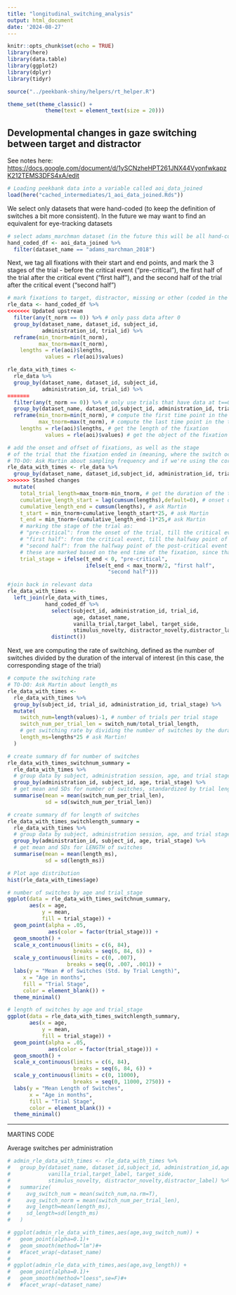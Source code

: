 ```yaml
---
title: "longitudinal_switching_analysis"
output: html_document
date: '2024-08-27'
---
```


```r
knitr::opts_chunk$set(echo = TRUE)
library(here)
library(data.table)
library(ggplot2)
library(dplyr)
library(tidyr)

source("../peekbank-shiny/helpers/rt_helper.R")

theme_set(theme_classic() + 
            theme(text = element_text(size = 20))) 

```

## Developmental changes in gaze switching between target and distractor

See notes here:
<https://docs.google.com/document/d/1ySCNzheHPT261JNX44VyonfwkapzK212TEMS3DFS4xA/edit>

```r
# Loading peekbank data into a variable called aoi_data_joined
load(here("cached_intermediates/1_aoi_data_joined.Rds"))
```
We select only datasets that were hand-coded (to keep the definition of switches a bit more consistent).
In the future we may want to find an equivalent for eye-tracking datasets
```r

# select adams_marchman dataset (in the future this will be all hand-coded datasets)
hand_coded_df <- aoi_data_joined %>%
  filter(dataset_name == "adams_marchman_2018")
```

Next, we tag all fixations with their start and end points, and
mark the 3 stages of the trial - before the critical event ("pre-critical"),
the first half of the trial after the critical event ("first half"),
and the second half of the trial after the critical event ("second half")
```r
# mark fixations to target, distractor, missing or other (coded in the aoi variable)
rle_data <- hand_coded_df %>%
<<<<<<< Updated upstream
  filter(any(t_norm == 0)) %>% # only pass data after 0
  group_by(dataset_name, dataset_id, subject_id,
           administration_id, trial_id) %>%
  reframe(min_tnorm=min(t_norm),
          max_tnorm=max(t_norm),
    lengths = rle(aoi)$lengths, 
            values = rle(aoi)$values) 

rle_data_with_times <-
  rle_data %>%
  group_by(dataset_name, dataset_id, subject_id,
           administration_id, trial_id) %>%
=======
  filter(any(t_norm == 0)) %>% # only use trials that have data at t==0
  group_by(dataset_name, dataset_id,subject_id, administration_id, trial_id) %>%
  reframe(min_tnorm=min(t_norm), # compute the first time point in the trial
          max_tnorm=max(t_norm), # compute the last time point in the trial
    lengths = rle(aoi)$lengths, # get the length of the fixation
            values = rle(aoi)$values) # get the object of the fixation

# add the onset and offset of fixations, as well as the stage
# of the trial that the fixation ended in (meaning, where the switch occurred)
# TO-DO: Ask Martin about sampling frequency and if we're using the correct onset and offset
rle_data_with_times <- rle_data %>%
  group_by(dataset_name, dataset_id,subject_id, administration_id, trial_id) %>%
>>>>>>> Stashed changes
  mutate(
    total_trial_length=max_tnorm-min_tnorm, # get the duration of the trial
    cumulative_length_start = lag(cumsum(lengths),default=0), # onset of the fixation ()
    cumulative_length_end = cumsum(lengths), # ask Martin
    t_start = min_tnorm+cumulative_length_start*25, # ask Martin
    t_end = min_tnorm+(cumulative_length_end-1)*25,# ask Martin
    # marking the stage of the trial as:
    # "pre-critical": from the onset of the trial, till the critical event
    # "first half": from the critical event, till the halfway point of the post-critical event trial
    # "second half": from the halfway point of the post-critical event trial till the end of the trial
    # these are marked based on the end time of the fixation, since that's when a switch occured
    trial_stage = ifelse(t_end < 0, "pre-critical",
                         ifelse(t_end < max_tnorm/2, "first half",
                                "second half")))

#join back in relevant data 
rle_data_with_times <-
  left_join(rle_data_with_times,
            hand_coded_df %>%
              select(subject_id, administration_id, trial_id,
                     age, dataset_name,
                     vanilla_trial,target_label, target_side,
                     stimulus_novelty, distractor_novelty,distractor_label) %>%
              distinct())
```

Next, we are computing the rate of switching, defined as the number of switches
divided by the duration of the interval of interest (in this case, the corresponding
stage of the trial)
```r

# compute the switching rate
# TO-DO: Ask Martin about length_ms
rle_data_with_times <-
  rle_data_with_times %>%
  group_by(subject_id, trial_id, administration_id, trial_stage) %>%
  mutate(
    switch_num=length(values)-1, # number of trials per trial stage
    switch_num_per_trial_len = switch_num/total_trial_length,
    # get switching rate by dividing the number of switches by the duration of the trial stage
    length_ms=lengths*25 # ask Martin! 
  )

```

```r

# create summary df for number of switches
rle_data_with_times_switchnum_summary =
  rle_data_with_times %>%
  # group data by subject, administration session, age, and trial stage
  group_by(administration_id, subject_id, age, trial_stage) %>%
  # get mean and SDs for number of switches, standardized by trial length
  summarise(mean = mean(switch_num_per_trial_len),
            sd = sd(switch_num_per_trial_len))

# create summary df for length of switches
rle_data_with_times_switchlength_summary =
  rle_data_with_times %>%
  # group data by subject, administration session, age, and trial stage
  group_by(administration_id, subject_id, age, trial_stage) %>%
  # get mean and SDs for LENGTH of switches
  summarise(mean = mean(length_ms),
            sd = sd(length_ms))

```

```r

# Plot age distribution
hist(rle_data_with_times$age)

```

```r

# number of switches by age and trial_stage
ggplot(data = rle_data_with_times_switchnum_summary,
       aes(x = age,
           y = mean,
           fill = trial_stage)) +
  geom_point(alpha = .05,
             aes(color = factor(trial_stage))) +
  geom_smooth() +
  scale_x_continuous(limits = c(6, 84),
                     breaks = seq(6, 84, 6)) +
  scale_y_continuous(limits = c(0, .007),
                   breaks = seq(0, .007, .001)) +
  labs(y = "Mean # of Switches (Std. by Trial Length)",
     x = "Age in months",
     fill = "Trial Stage",
     color = element_blank()) +
  theme_minimal()

```

```r

# length of switches by age and trial_stage
ggplot(data = rle_data_with_times_switchlength_summary,
       aes(x = age,
           y = mean,
           fill = trial_stage)) +
  geom_point(alpha = .05,
             aes(color = factor(trial_stage))) +
  geom_smooth() +
  scale_x_continuous(limits = c(6, 84),
                     breaks = seq(6, 84, 6)) +
  scale_y_continuous(limits = c(0, 11000),
                     breaks = seq(0, 11000, 2750)) +
  labs(y = "Mean Length of Switches",
       x = "Age in months",
       fill = "Trial Stage",
       color = element_blank()) +
  theme_minimal()

```

------------------------------------------------------------------------------------------

MARTINS CODE

Average switches per administration

```r
# admin_rle_data_with_times <- rle_data_with_times %>%
#   group_by(dataset_name, dataset_id,subject_id, administration_id,age,
#            vanilla_trial,target_label, target_side,
#            stimulus_novelty, distractor_novelty,distractor_label) %>%
#   summarize(
#     avg_switch_num = mean(switch_num,na.rm=T),
#     avg_switch_norm = mean(switch_num_per_trial_len),
#     avg_length=mean(length_ms),
#     sd_length=sd(length_ms)
#   )
```

```r
# ggplot(admin_rle_data_with_times,aes(age,avg_switch_num)) +
#   geom_point(alpha=0.1)+
#   geom_smooth(method="lm")#+
#   #facet_wrap(~dataset_name)
# 
# ggplot(admin_rle_data_with_times,aes(age,avg_length)) +
#   geom_point(alpha=0.1)+
#   geom_smooth(method="loess",se=F)#+
#   #facet_wrap(~dataset_name)

```
